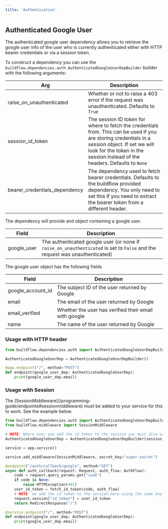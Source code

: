 ```yaml
---
title: 'Authentication'
---
```


## Authenticated Google User

The authenticated google user dependency allows you to retrieve the google user info of the user who is 
currently authenticated either with HTTP bearer credentials or via a session token.

To construct a dependency you can use the `buildflow.dependencies.auth.AuthenticatedGoogleUserDepBuilder` builder with the following arguments:

| Arg                          | Description                                                                                                                                                                 |
|------------------------------|-----------------------------------------------------------------------------------------------------------------------------------------------------------------------------|
| raise_on_unauthenticated     | Whether or not to raise a 403 error if the request was unauthenticated. Defaults to `True`                                                                                                                                                   |
| session_id_token             | The session ID token for where to fetch the credentials from. This can be used if you are storing credentials in a session object. If set we will look for the token in the session instead of the headers. Defaults to `None` |
| bearer_credentials_dependency| The dependency used to fetch bearer credentials. Defaults to the buildflow provided dependency. You only need to set this if you need to extract the bearer token from a different header.                                                                                                          |


The dependency will provide and object containing a google user.


| Field           | Description                                                                                                                                                                 |
|-----------------|-----------------------------------------------------------------------------------------------------------------------------------------------------------------------------|
| google_user     | The authenticated google user (or none if `raise_on_unauthenticated` is set to `False` and the request was unauthenticated)                                                                                   |

The google user object has the following fields

| Field                 | Description                                                                                                                                                                 |
|-----------------------|-----------------------------------------------------------------------------------------------------------------------------------------------------------------------------|
| google_account_id     | The subject ID of the user returned by Google                                                                                   |
| email     | The email of the user returned by Google                                                                                   |
| email_verified     | Whether the user has verified their email with google                                                                                   |
| name     | The name of the user returned by Google                                                                                |


### Usage with HTTP header

```python
from buildflow.dependencies.auth import AuthenticatedGoogleUserDepBuilder

AuthenticatedGoogleUserDep = AuthenticatedGoogleUserDepBuilder()

@app.endpoint("/", method="POST")
def endpoint(google_user_dep: AuthenticatedGoogleUserDep):
    print(google_user_dep.email)
```

### Usage with Session

<Note>
    The [SessionMiddleware](/programming-guide/endpoints#sessionmiddleware) must be added to your service for this to work. See the example below.
</Note>

```python
from buildflow.dependencies.auth import AuthenticatedGoogleUserDepBuilder
from buildflow.middleware import SessionMiddleware

# NOTE: Where ever you add the id token to the session you must also use the same key here
AuthenticatedGoogleUserDep = AuthenticatedGoogleUserDepBuilder(session_id_token="id_token")

service = app.service()

service.add_middleware(SessionMiddleware, secret_key="super-secret")

@endpoint("/auth/callback/google", method="GET")
async def auth_callback(request: Request, auth_flow: AuthFlow):
    code = request.query_params.get("code")
    if code is None:
        raise HTTPException(401)
    user_id_token = fetch_id_token(code, auth_flow)
    # NOTE: we add the id token to the session here using the same key as above for our dependency
    request.session["id_token"] = user_id_token
    return RedirectResponse("/")

@service.endpoint("/", method="POST")
def endpoint(google_user_dep: AuthenticatedGoogleUserDep):
    print(google_user_dep.email)
```

